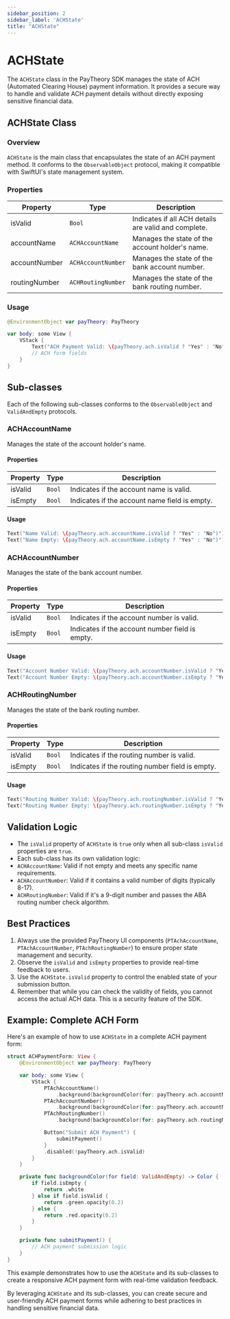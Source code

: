```yaml
---
sidebar_position: 2
sidebar_label: 'ACHState'
title: "ACHState"
---
```


# ACHState

The `ACHState` class in the PayTheory SDK manages the state of ACH (Automated Clearing House) payment information. It provides a secure way to handle and validate ACH payment details without directly exposing sensitive financial data.

## ACHState Class

### Overview

`ACHState` is the main class that encapsulates the state of an ACH payment method. It conforms to the `ObservableObject` protocol, making it compatible with SwiftUI's state management system.

### Properties

| Property       | Type             | Description                                            |
|----------------|------------------|--------------------------------------------------------|
| isValid        | `Bool`           | Indicates if all ACH details are valid and complete.   |
| accountName    | `ACHAccountName` | Manages the state of the account holder's name.        |
| accountNumber  | `ACHAccountNumber` | Manages the state of the bank account number.        |
| routingNumber  | `ACHRoutingNumber` | Manages the state of the bank routing number.        |

### Usage

```swift
@EnvironmentObject var payTheory: PayTheory

var body: some View {
    VStack {
        Text("ACH Payment Valid: \(payTheory.ach.isValid ? "Yes" : "No")")
        // ACH form fields
    }
}
```

## Sub-classes

Each of the following sub-classes conforms to the `ObservableObject` and `ValidAndEmpty` protocols.

### ACHAccountName

Manages the state of the account holder's name.

#### Properties

| Property | Type   | Description                                               |
|----------|--------|-----------------------------------------------------------|
| isValid  | `Bool` | Indicates if the account name is valid.                   |
| isEmpty  | `Bool` | Indicates if the account name field is empty.             |

#### Usage

```swift
Text("Name Valid: \(payTheory.ach.accountName.isValid ? "Yes" : "No")")
Text("Name Empty: \(payTheory.ach.accountName.isEmpty ? "Yes" : "No")")
```

### ACHAccountNumber

Manages the state of the bank account number.

#### Properties

| Property | Type   | Description                                               |
|----------|--------|-----------------------------------------------------------|
| isValid  | `Bool` | Indicates if the account number is valid.                 |
| isEmpty  | `Bool` | Indicates if the account number field is empty.           |

#### Usage

```swift
Text("Account Number Valid: \(payTheory.ach.accountNumber.isValid ? "Yes" : "No")")
Text("Account Number Empty: \(payTheory.ach.accountNumber.isEmpty ? "Yes" : "No")")
```

### ACHRoutingNumber

Manages the state of the bank routing number.

#### Properties

| Property | Type   | Description                                               |
|----------|--------|-----------------------------------------------------------|
| isValid  | `Bool` | Indicates if the routing number is valid.                 |
| isEmpty  | `Bool` | Indicates if the routing number field is empty.           |

#### Usage

```swift
Text("Routing Number Valid: \(payTheory.ach.routingNumber.isValid ? "Yes" : "No")")
Text("Routing Number Empty: \(payTheory.ach.routingNumber.isEmpty ? "Yes" : "No")")
```

## Validation Logic

- The `isValid` property of `ACHState` is `true` only when all sub-class `isValid` properties are `true`.
- Each sub-class has its own validation logic:
- `ACHAccountName`: Valid if not empty and meets any specific name requirements.
- `ACHAccountNumber`: Valid if it contains a valid number of digits (typically 8-17).
- `ACHRoutingNumber`: Valid if it's a 9-digit number and passes the ABA routing number check algorithm.

## Best Practices

1. Always use the provided PayTheory UI components (`PTAchAccountName`, `PTAchAccountNumber`, `PTAchRoutingNumber`) to ensure proper state management and security.
2. Observe the `isValid` and `isEmpty` properties to provide real-time feedback to users.
3. Use the `ACHState.isValid` property to control the enabled state of your submission button.
4. Remember that while you can check the validity of fields, you cannot access the actual ACH data. This is a security feature of the SDK.

## Example: Complete ACH Form

Here's an example of how to use `ACHState` in a complete ACH payment form:

```swift
struct ACHPaymentForm: View {
    @EnvironmentObject var payTheory: PayTheory

    var body: some View {
        VStack {
            PTAchAccountName()
                .background(backgroundColor(for: payTheory.ach.accountName))
            PTAchAccountNumber()
                .background(backgroundColor(for: payTheory.ach.accountNumber))
            PTAchRoutingNumber()
                .background(backgroundColor(for: payTheory.ach.routingNumber))

            Button("Submit ACH Payment") {
                submitPayment()
            }
            .disabled(!payTheory.ach.isValid)
        }
    }

    private func backgroundColor(for field: ValidAndEmpty) -> Color {
        if field.isEmpty {
            return .white
        } else if field.isValid {
            return .green.opacity(0.2)
        } else {
            return .red.opacity(0.2)
        }
    }

    private func submitPayment() {
        // ACH payment submission logic
    }
}
```

This example demonstrates how to use the `ACHState` and its sub-classes to create a responsive ACH payment form with real-time validation feedback.

By leveraging `ACHState` and its sub-classes, you can create secure and user-friendly ACH payment forms while adhering to best practices in handling sensitive financial data.
